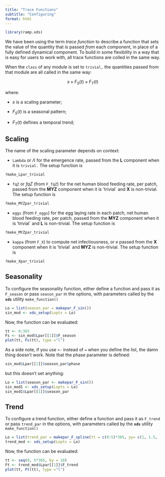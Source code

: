 ```yaml
---
title: "Trace Functions"
subtitle: "Configuring"
format: html
---
```


```r
library(ramp.xds)
```

We have been using the term *trace function* to describe a function that sets the value of the quantity that is passed *from* each component, in place of a fully defined dynamical component. To build in some flexibility in a way that is easy for users to work with, all trace functions are colled in the same way.

When the `class` of any module is set to `trivial,` the quantities passed from that module are all called in the same way:

$$s \times F_S(t) \times F_T(t)$$

where:

-   $s$ is a scaling parameter;

-   $F_S(t)$ is a seasonal pattern;

-   $F_T(t)$ defines a temporal trend;

## Scaling

The name of the scaling parameter depends on context:

-   `Lambda` or $\Lambda$ for the emergence rate, passed from the **L** component when it is `trivial.` The setup function is

```r
?make_Lpar_trivial
```

-   `fqZ` or $fqZ$ (from `F_fqZ`) for the net human blood feeding rate, per patch, passed from the **MYZ** component when it is 'trivial\` and **X** is non-trivial. The setup function is

```r
?make_MYZpar_trivial
```

-   `eggs` (from `F_eggs`) for the egg laying rate in each patch, net human blood feeding rate, per patch, passed from the **MYZ** component when it is 'trivial\` and **L** is non-trivial. The setup function is

```r
?make_MYZpar_trivial
```

-   `kappa` (from `F_X`) to compute net infectiousness, or $\kappa$ passed from the **X** component when it is 'trivial\` and **MYZ** is non-trivial. The setup function is

```r
?make_Xpar_trivial
```

## Seasonality

To configure the seasonality function, either define a function and pass it as `F_season` or pass `season_par` in the options, with parameters called by the **`xds`** utility `make_function()`

```r
Lo = list(season_par = makepar_F_sin()) 
sin_mod <- xds_setup(Lopts = Lo)
```

Now, the function can be evaluated:

```r
tt <- 0:365
Fs <- sin_mod$Lpar[[1]]$F_season
plot(tt, Fs(tt), type ="l")
```

As a side note, if you use `<-` instead of `=` when you define the list, the damn thing doesn't work. Note that the phase parameter is defined:

```r
sin_mod$Lpar[[1]]$season_par$phase
```

but this doesn't set anything:

```r
Lo = list(season_par <- makepar_F_sin()) 
sin_mod1 <- xds_setup(Lopts = Lo)
sin_mod1$Lpar[[1]]$season_par
```

## Trend

To configure a trend function, either define a function and pass it as `F_trend` or pass `trend_par` in the options, with parameters called by the **`xds`** utility `make_function()`

```r
Lo = list(trend_par = makepar_F_spline(tt = c(0:5)*365, yy= c(1, 1.5, .75, .8, 1.2, 1))) 
trend_mod <- xds_setup(Lopts = Lo)
```

Now, the function can be evaluated:

```r
tt <- seq(0, 5*365, by = 10)
Ft <- trend_mod$Lpar[[1]]$F_trend
plot(tt, Ft(tt), type ="l")
```
